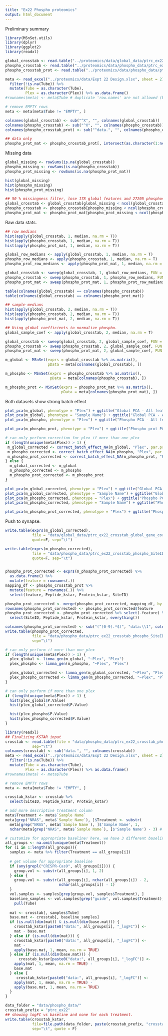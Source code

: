 ```yaml
---
title: "Ex22 Phospho proteomics"
output: html_document
---
```


Preliminary summary




```r
library(MSnSet.utils)
library(dplyr)
library(ggplot2)
library(readxl)

global_crosstab <- read.table("../proteomics/data/global_data/ptrc_ex22_crosstab_global_gene_original.txt")
phospho_crosstab <- read.table("../proteomics/data/phospho_data/ptrc_ex22_crosstab_phospho_siteID_original.txt")
phospho_crosstab_prot <- read.table("../proteomics/data/phospho_data/ptrc_ex22_crosstab_phospho_siteID_prot_original.txt", sep = "\t")

meta <- read_excel("../proteomics/data/Expt 22 Design.xlsx", sheet = 2) %>%
  filter(!is.na(Tube)) %>%
  mutate(Tube = as.character(Tube),
         Plex = as.character(Plex)) %>% as.data.frame()
#rownames(meta) <- meta$Tube # duplicate 'row.names' are not allowed (because of EMPTY and PNNL REFERENCE rows)

# remove EMPTY rows
meta <- meta[meta$Tube != "EMPTY", ]

colnames(global_crosstab) <- sub("^X", "", colnames(global_crosstab))
colnames(phospho_crosstab) <- sub("^X", "", colnames(phospho_crosstab))
colnames(phospho_crosstab_prot) <- sub("^data.", "", colnames(phospho_crosstab_prot))

## data only
phospho_prot_mat <- phospho_crosstab_prot[, intersect(as.character(1:ncol(phospho_crosstab_prot)), colnames(phospho_crosstab_prot))]


```


Missing data


```r
global_missing <- rowSums(is.na(global_crosstab))
phospho_missing <- rowSums(is.na(phospho_crosstab))
phospho_prot_missing <- rowSums(is.na(phospho_prot_mat))

hist(global_missing)
hist(phospho_missing)
hist(phospho_prot_missing)

## 50 % missingness filter, lose 178 global features and 27205 phosphosites
global_crosstab <- global_crosstab[global_missing < ncol(global_crosstab)/2, ]
phospho_crosstab <- phospho_crosstab[phospho_missing < ncol(phospho_crosstab)/2, ]
phospho_prot_mat <- phospho_prot_mat[phospho_prot_missing < ncol(phospho_crosstab)/2, ]

```


Raw data stats.


```r
## row medians
hist(apply(global_crosstab, 1, median, na.rm = T))
hist(apply(phospho_crosstab, 1, median, na.rm = T))
hist(apply(phospho_prot_mat, 1, median, na.rm = T))

global_row_medians <- apply(global_crosstab, 1, median, na.rm = T)
phospho_row_medians <- apply(phospho_crosstab, 1, median, na.rm = T)
phospho_prot_row_medians <- apply(phospho_prot_mat, 1, median, na.rm = T)

global_crosstab <- sweep(global_crosstab, 1, global_row_medians, FUN = '-')
phospho_crosstab <- sweep(phospho_crosstab, 1, phospho_row_medians, FUN = '-')
phospho_prot_mat <- sweep(phospho_prot_mat, 1, phospho_prot_row_medians, FUN = '-')

```



```r
table(colnames(global_crosstab) == colnames(phospho_crosstab))
table(colnames(global_crosstab) == colnames(phospho_prot_mat))

## sample medians
hist(apply(global_crosstab, 2, median, na.rm = T))
hist(apply(phospho_crosstab, 2, median, na.rm = T))
hist(apply(phospho_prot_mat, 2, median, na.rm = T))

## Using global coefficients to normalize phospho.
global_sample_coef <- apply(global_crosstab, 2, median, na.rm = T)

global_crosstab <- sweep(global_crosstab, 2, global_sample_coef, FUN = '-')
phospho_crosstab <- sweep(phospho_crosstab, 2, global_sample_coef, FUN = '-')
phospho_prot_mat <- sweep(phospho_prot_mat, 2, global_sample_coef, FUN = '-')

```



```r
m_global <- MSnSet(exprs = global_crosstab %>% as.matrix(), 
                   pData = meta[colnames(global_crosstab), ])

m_phospho <- MSnSet(exprs = phospho_crosstab %>% as.matrix(), 
                    pData = meta[colnames(phospho_crosstab), ])

m_phospho_prot <- MSnSet(exprs = phospho_prot_mat %>% as.matrix(), 
                         pData = meta[colnames(phospho_prot_mat), ])

```


Both datasets show strong batch effect


```r
plot_pca(m_global, phenotype = "Plex") + ggtitle("Global PCA - All features by Plex")
plot_pca(m_global, phenotype = "Sample Name") + ggtitle("Global PCA - All features by Plex")
plot_pca(m_phospho, phenotype = "Plex") + ggtitle("Phospho PCA - All features by Plex")

plot_pca(m_phospho_prot, phenotype = "Plex") + ggtitle("Phospho prot PCA - All features by Plex")

```


```r
# can only perform correction for plex if more than one plex
if (length(unique(meta$Plex)) > 1) {
 m_global_corrected <- correct_batch_effect_NA(m_global, "Plex", par.prior = T)
 m_phospho_corrected <- correct_batch_effect_NA(m_phospho, "Plex", par.prior = T)
 m_phospho_prot_corrected <- correct_batch_effect_NA(m_phospho_prot, "Plex", par.prior = T) 
} else {
  m_global_corrected <- m_global
  m_phospho_corrected <- m_phospho
  m_phospho_prot_corrected <- m_phospho_prot
}
```



```r
plot_pca(m_global_corrected, phenotype = "Plex") + ggtitle("Global PCA - All features by Plex, Corrected")
plot_pca(m_global_corrected, phenotype = "Sample Name") + ggtitle("Global PCA - All features by Plex, Corrected")
plot_pca(m_phospho_corrected, phenotype = "Plex") + ggtitle("Phospho PCA - All features by Plex, Corrected")
plot_pca(m_phospho_corrected, phenotype = "Sample Name") + ggtitle("Phospho PCA - All features by Plex, Corrected")

plot_pca(m_phospho_prot_corrected, phenotype = "Plex") + ggtitle("Phospho prot PCA - All features by Plex, Corrected")

```

Push to synapse.

```r
write.table(exprs(m_global_corrected), 
            file = "data/global_data/ptrc_ex22_crosstab_global_gene_corrected.txt",
            quote=F, sep="\t")

write.table(exprs(m_phospho_corrected), 
            file = "data/phospho_data/ptrc_ex22_crosstab_phospho_SiteID_corrected.txt",
            quote=F, sep="\t")


phospho_prot_corrected <- exprs(m_phospho_prot_corrected) %>%
  as.data.frame() %>%
  mutate(feature = rownames(.))
mapping_df <- phospho_crosstab_prot %>%
  mutate(feature = rownames(.)) %>%
  select(feature, Peptide_kstar, Protein_kstar, SiteID)

phospho_prot_corrected <- merge(phospho_prot_corrected, mapping_df, by = "feature")
rownames(phospho_prot_corrected) <- phospho_prot_corrected$feature
phospho_prot_corrected <- phospho_prot_corrected %>% select(-feature) %>%
  select(SiteID, Peptide_kstar, Protein_kstar, everything())

colnames(phospho_prot_corrected) <- sub("(^[0-9].*$)", "data:\\1", colnames(phospho_prot_corrected))
write.table(phospho_prot_corrected, 
            file = "data/phospho_data/ptrc_ex22_crosstab_phospho_SiteID_prot_corrected.txt",
            sep="\t")

```


```r
# can only perform if more than one plex
if (length(unique(meta$Plex)) > 1) {
  plex_global <- limma_gen(m_global, "~Plex", "Plex")
  plex_phospho <- limma_gen(m_phospho, "~Plex", "Plex")

  plex_global_corrected <- limma_gen(m_global_corrected, "~Plex", "Plex")
  plex_phospho_corrected <- limma_gen(m_phospho_corrected, "~Plex", "Plex")
}

```



```r
# can only perform if more than one plex
if (length(unique(meta$Plex)) > 1) {
  hist(plex_global$P.Value)
  hist(plex_global_corrected$P.Value)

  hist(plex_phospho$P.Value)
  hist(plex_phospho_corrected$P.Value)
}
```





```r
library(readxl)
## Finalizing KSTAR input
crosstab <- read.table(file = "data/phospho_data/ptrc_ex22_crosstab_phospho_SiteID_prot_corrected.txt",
            sep="\t")
colnames(crosstab) <- sub("data.", "", colnames(crosstab))
meta <- read_excel("../proteomics/data/Expt 22 Design.xlsx", sheet = 2) %>%
  filter(!is.na(Tube)) %>%
  mutate(Tube = as.character(Tube),
         Plex = as.character(Plex)) %>% as.data.frame()
#rownames(meta) <- meta$Tube

# remove EMPTY rows
meta <- meta[meta$Tube != "EMPTY", ]

crosstab_kstar <- crosstab %>%
  select(SiteID, Peptide_kstar, Protein_kstar)

# add more descriptive treatment column
meta$Treatment <- meta$`Sample Name`
meta[grep("NRAS", meta$`Sample Name`), ]$Treatment <- substr(
  meta[grep("NRAS", meta$`Sample Name`), ]$'Sample Name', 1, 
  nchar(meta[grep("NRAS", meta$`Sample Name`), ]$'Sample Name') - 3) # remove last 3 chars

# customize for appropriate baseline! here, we have 3 different baselines
all_groups <- na.omit(unique(meta$Treatment))
for (i in 1:length(all_groups)){
  samples <- meta %>% filter(Treatment == all_groups[i])
  
  # get volume for appropriate baseline
  if (any(grepl("CRISPR-Cas9", all_groups[i]))) {
    group.vol <- substr(all_groups[i], 1, 2)
  } else {
    group.vol <- substr(all_groups[i], nchar(all_groups[i]) - 2, 
                        nchar(all_groups[i]) - 1)
  }
  vol.samples <- samples[grep(group.vol, samples$Treatment), ]
  baseline_samples <- vol.samples[grep("guide", vol.samples$Treatment), ] %>% 
    pull(Tube)
  
  mat <- crosstab[, samples$Tube]
  base.mat <- crosstab[, baseline_samples]
  if (is.null(dim(mat)) & is.null(dim(base.mat))) {
    crosstab_kstar[paste0("data:", all_groups[i], "_logFC")] <- 
    mat - base.mat
  } else if (is.null(dim(mat))) {
    crosstab_kstar[paste0("data:", all_groups[i], "_logFC")] <- 
    mat - 
    apply(base.mat, 1, mean, na.rm = TRUE)
  } else if (is.null(dim(base.mat))) {
      crosstab_kstar[paste0("data:", all_groups[i], "_logFC")] <- 
    apply(mat, 1, mean, na.rm = TRUE) - 
    base.mat
  } else {
     crosstab_kstar[paste0("data:", all_groups[i], "_logFC")] <- 
    apply(mat, 1, mean, na.rm = TRUE) - 
    apply(base.mat, 1, mean, na.rm = TRUE) 
  }
}

data_folder = "data/phospho_data/"
crosstab_prefix = "ptrc_ex22"
## showing logFC vs baseline and none for each treatment.
write.table(crosstab_kstar,
            file=file.path(data_folder, paste(crosstab_prefix, "crosstab_phospho_treatments_logFC.txt", sep="_")),
            sep="\t", quote = F)

```


